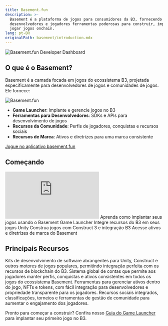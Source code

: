 ```yaml
---
title: Basement.fun
description: >-
  Basement é a plataforma de jogos para consumidores da B3, fornecendo aos
  desenvolvedores e jogadores ferramentas poderosas para construir, implantar e
  jogar jogos onchain.
lang: pt-BR
originalPath: basement/introduction.mdx
---
```

<img src="/images/bsmnt-game-devs-banner.jpg" alt="Basement.fun Developer Dashboard" className="w-full aspect-video rounded-3xl" />

## O que é o Basement?
Basement é a camada focada em jogos do ecossistema B3, projetada especificamente para desenvolvedores de jogos e comunidades de jogos. Ele fornece:

<img src="/images/bsmnt-logo.svg" alt="Basement.fun" className="w-32" />

- **Game Launcher**: Implante e gerencie jogos no B3
- **Ferramentas para Desenvolvedores**: SDKs e APIs para desenvolvimento de jogos
- **Recursos da Comunidade**: Perfis de jogadores, conquistas e recursos sociais
- **Recursos de Marca**: Ativos e diretrizes para uma marca consistente

<Note>
  <a href="https://basement.fun">
    Jogue no aplicativo basement.fun
  </a>
</Note>

## Começando

 <iframe
   className="w-full aspect-video rounded-xl mb-6"
    src="https://customer-gg6qs7nm5ue94t64.cloudflarestream.com/894036f1ce3e5aa8c6f00972b889a291/iframe?poster=https%3A%2F%2Fcustomer-gg6qs7nm5ue94t64.cloudflarestream.com%2F894036f1ce3e5aa8c6f00972b889a291%2Fthumbnails%2Fthumbnail.jpg%3Ftime%3D%26height%3D600"
    title="Basement.fun Developer Dashboard"
    frameBorder="0"
  allow="accelerometer; autoplay; clipboard-write; encrypted-media; gyroscope; picture-in-picture"
  allowFullScreen
  ></iframe>

<CardGroup cols={2}>
<Card title="Guia do Game Launcher" icon="rocket" href="/basement/game-launcher">
  Aprenda como implantar seus jogos usando o Basement Game Launcher
</Card>

<Card title="Guia Unity" icon="unity" href="/basement/unity-guide">
  Integre recursos do B3 em seus jogos Unity
</Card>

<Card title="Guia Construct" icon="gamepad" href="/basement/construct-guide">
  Construa jogos com Construct 3 e integração B3
</Card>

<Card title="Kit de Marca" icon="palette" href="/basement/brand-kit">
  Acesse ativos e diretrizes de marca do Basement
</Card>
</CardGroup>

## Principais Recursos

<AccordionGroup>
<Accordion title="SDKs para Desenvolvimento de Jogos">
Kits de desenvolvimento de software abrangentes para Unity, Construct e outros motores de jogos populares, permitindo integração perfeita com os recursos de blockchain do B3.
</Accordion>

<Accordion title="Identidade e Contas dos Jogadores">
Sistema global de contas que permite aos jogadores manter perfis, conquistas e ativos consistentes em todos os jogos do ecossistema Basement.
</Accordion>

<Accordion title="Gerenciamento de Ativos">
Ferramentas para gerenciar ativos dentro do jogo, NFTs e tokens, com fácil integração para desenvolvedores e propriedade transparente para os jogadores.
</Accordion>

<Accordion title="Recursos da Comunidade">
Recursos sociais integrados, classificações, torneios e ferramentas de gestão de comunidade para aumentar o engajamento dos jogadores.
</Accordion>
</AccordionGroup>


Pronto para começar a construir? Confira nosso [Guia do Game Launcher](/basement/game-launcher) para implantar seu primeiro jogo no B3.
